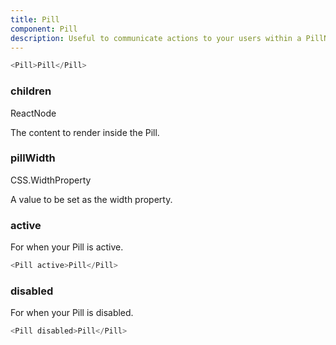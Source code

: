 ```yaml
---
title: Pill
component: Pill
description: Useful to communicate actions to your users within a PillNav.
---
```


```js live
<Pill>Pill</Pill>
```

### children

<Prop>ReactNode</Prop>

The content to render inside the Pill.

### pillWidth

<Prop isOpional>CSS.WidthProperty</Prop>

A value to be set as the width property.

### active

For when your Pill is active.

```js live
<Pill active>Pill</Pill>
```

### disabled

For when your Pill is disabled.

```js live
<Pill disabled>Pill</Pill>
```

